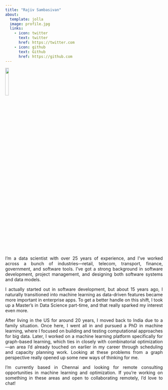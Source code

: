 ```yaml
---
title: "Rajiv Sambasivan"
about:
  template: jolla
  image: profile.jpg
  links:
    - icon: twitter
      text: twitter
      href: https://twitter.com
    - icon: github
      text: Github
      href: https://github.com
---
```

![](rajiv-hs.jpg){fig-align="center" width=15% height=15%}

::: {style="text-align: justify"}

I'm a data scientist with over 25 years of experience, and I've worked across a bunch of industries—retail, telecom, transport, finance, government, and software tools. I’ve got a strong background in software development, project management, and designing both software systems and data models.

I actually started out in software development, but about 15 years ago, I naturally transitioned into machine learning as data-driven features became more important in enterprise apps. To get a better handle on this shift, I took up a Master’s in Data Science part-time, and that really sparked my interest even more.

After living in the US for around 20 years, I moved back to India due to a family situation. Once here, I went all in and pursued a PhD in machine learning, where I focused on building and testing computational approaches for big data. Later, I worked on a machine learning platform specifically for graph-based learning, which ties in closely with combinatorial optimization—an area I’d already touched on earlier in my career through scheduling and capacity planning work. Looking at these problems from a graph perspective really opened up some new ways of thinking for me.

I’m currently based in Chennai and looking for remote consulting opportunities in machine learning and optimization. If you’re working on something in these areas and open to collaborating remotely, I’d love to chat!


:::